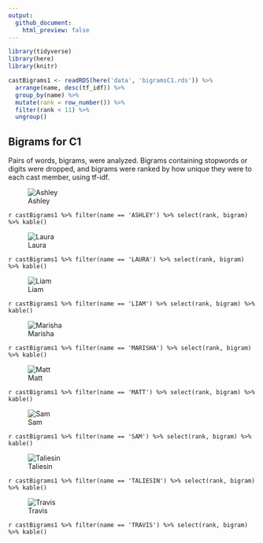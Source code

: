 ```yaml
---
output:
  github_document:
    html_preview: false
---
```


```r
library(tidyverse)
library(here)
library(knitr)

castBigrams1 <- readRDS(here('data', 'bigramsC1.rds')) %>% 
  arrange(name, desc(tf_idf)) %>% 
  group_by(name) %>% 
  mutate(rank = row_number()) %>% 
  filter(rank < 11) %>% 
  ungroup()
```

## Bigrams for C1

Pairs of words, bigrams, were analyzed. Bigrams containing stopwords or digits were dropped, and bigrams were ranked by how unique they were to each cast member, using tf-idf.

![Ashley](../plots/bigramClounds/C1/C1ASHLEY.png)

`r castBigrams1 %>% filter(name == 'ASHLEY') %>% select(rank, bigram) %>% kable()`


![Laura](../plots/bigramClounds/C1/C1LAURA.png)

`r castBigrams1 %>% filter(name == 'LAURA') %>% select(rank, bigram) %>% kable()`


![Liam](../plots/bigramClounds/C1/C1LIAM.png)

`r castBigrams1 %>% filter(name == 'LIAM') %>% select(rank, bigram) %>% kable()`


![Marisha](../plots/bigramClounds/C1/C1MARISHA.png)

`r castBigrams1 %>% filter(name == 'MARISHA') %>% select(rank, bigram) %>% kable()`


![Matt](../plots/bigramClounds/C1/C1MATT.png)

`r castBigrams1 %>% filter(name == 'MATT') %>% select(rank, bigram) %>% kable()`

![Sam](../plots/bigramClounds/C1/C1SAM.png)

`r castBigrams1 %>% filter(name == 'SAM') %>% select(rank, bigram) %>% kable()`


![Taliesin](../plots/bigramClounds/C1/C1TALIESIN.png)

`r castBigrams1 %>% filter(name == 'TALIESIN') %>% select(rank, bigram) %>% kable()`


![Travis](../plots/bigramClounds/C1/C1TRAVIS.png)

`r castBigrams1 %>% filter(name == 'TRAVIS') %>% select(rank, bigram) %>% kable()`

